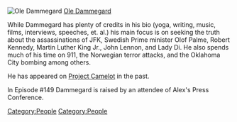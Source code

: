 [[File:Ole Dammegard.jpg|thumb|Ole Dammegard]]
[https://es.linkedin.com/in/ole-dammegard-32a839111?original_referer=https%3A%2F%2Fwww.google.com%2F Ole Dammegard]

While Dammegard has plenty of credits in his bio (yoga, writing, music, films, interviews, speeches, et. al.) his main focus is on seeking the truth about the assassinations of JFK, Swedish Prime minister Olof Palme, Robert Kennedy, Martin Luther King Jr., John Lennon, and Lady Di.  He also spends much of his time on 911, the Norwegian terror attacks, and the Oklahoma City bombing among others.

He has appeared on [[Project Camelot]] in the past.

In Episode #149 Dammegard is raised by an attendee of Alex's Press Conference.

[[Category:People]]
[[Category:People]]

